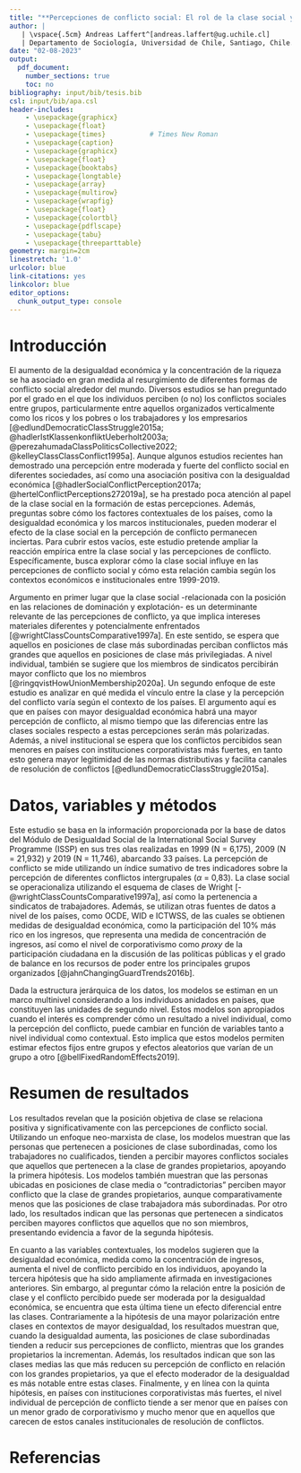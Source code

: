 ```yaml
---
title: "**Percepciones de conflicto social: El rol de la clase social y la desigualdad económica en 33 países**"
author: |
   | \vspace{.5cm} Andreas Laffert^[andreas.laffert@ug.uchile.cl]
   | Departamento de Sociología, Universidad de Chile, Santiago, Chile.
date: "02-08-2023"
output:
  pdf_document:
    number_sections: true
    toc: no
bibliography: input/bib/tesis.bib
csl: input/bib/apa.csl
header-includes:
    - \usepackage{graphicx}
    - \usepackage{float}
    - \usepackage{times}           # Times New Roman
    - \usepackage{caption}
    - \usepackage{graphicx}
    - \usepackage{float}
    - \usepackage{booktabs}
    - \usepackage{longtable}
    - \usepackage{array}
    - \usepackage{multirow}
    - \usepackage{wrapfig}
    - \usepackage{float}
    - \usepackage{colortbl}
    - \usepackage{pdflscape}
    - \usepackage{tabu}
    - \usepackage{threeparttable}    
geometry: margin=2cm
linestretch: '1.0'
urlcolor: blue
link-citations: yes
linkcolor: blue
editor_options: 
  chunk_output_type: console
---
```


<!-- # Summary -->

# Introducción

<!-- (highlighting theoretical and empirical debates on your topic and deficits in the literature that your project would address) -->


El aumento de la desigualdad económica y la concentración de la riqueza se ha asociado en gran medida al resurgimiento de diferentes formas de conflicto social alrededor del mundo. Diversos estudios se han preguntado por el grado en el que los individuos perciben (o no) los conflictos sociales entre grupos, particularmente entre aquellos organizados verticalmente como los ricos y los pobres o los trabajadores y los empresarios [@edlundDemocraticClassStruggle2015a; @hadlerIstKlassenkonfliktUeberholt2003a; @perezahumadaClassPoliticsCollective2022; @kelleyClassClassConflict1995a]. Aunque algunos estudios recientes han demostrado una percepción entre moderada y fuerte del conflicto social en diferentes sociedades, así como una asociación positiva con la desigualdad económica [@hadlerSocialConflictPerception2017a; @hertelConflictPerceptions272019a], se ha prestado poca atención al papel de la clase social en la formación de estas percepciones. Además, preguntas sobre cómo los factores contextuales de los países, como la desigualdad económica y los marcos institucionales, pueden moderar el efecto de la clase social en la percepción de conflicto permanecen inciertas. Para cubrir estos vacíos, este estudio pretende ampliar la reacción empírica entre la clase social y las percepciones de conflicto. Específicamente, busca explorar cómo la clase social influye en las percepciones de conflicto social y cómo esta relación cambia según los contextos económicos e institucionales entre 1999-2019.

Argumento en primer lugar que la clase social -relacionada con la posición en las relaciones de dominación y explotación- es un determinante relevante de las percepciones de conflicto, ya que implica intereses materiales diferentes y potencialmente enfrentados [@wrightClassCountsComparative1997a]. En este sentido, se espera que aquellos en posiciones de clase más subordinadas perciban conflictos más grandes que aquellos en posiciones de clase más privilegiadas. A nivel individual, también se sugiere que los miembros de sindicatos percibirán mayor conflicto que los no miembros [@ringqvistHowUnionMembership2020a]. Un segundo enfoque de este estudio es analizar en qué medida el vínculo entre la clase y la percepción del conflicto varía según el contexto de los países. El argumento aquí es que en países con mayor desigualdad económica habrá una mayor percepción de conflicto, al mismo tiempo que las diferencias entre las clases sociales respecto a estas percepciones serán más polarizadas. Además, a nivel institucional se espera que los conflictos percibidos sean menores en países con instituciones corporativistas más fuertes, en tanto esto genera mayor legitimidad de las normas distributivas y facilita canales de resolución de conflictos [@edlundDemocraticClassStruggle2015a].

# Datos, variables y métodos

Este estudio se basa en la información proporcionada por la base de datos del Módulo de Desigualdad Social de la International Social Survey Programme (ISSP) en sus tres olas realizadas en 1999 (N = 6,175), 2009 (N = 21,932) y 2019 (N = 11,746), abarcando 33 países. La percepción de conflicto se mide utilizando un índice sumativo de tres indicadores sobre la percepción de diferentes conflictos intergrupales ($\alpha$ = 0,83). La clase social se operacionaliza utilizando el esquema de clases de Wright [-@wrightClassCountsComparative1997a], así como la pertenencia a sindicatos de trabajadores. Además, se utilizan otras fuentes de datos a nivel de los países, como OCDE, WID e ICTWSS, de las cuales se obtienen medidas de desigualdad económica, como la participación del 10% más rico en los ingresos, que representa una medida de concentración de ingresos, así como el nivel de corporativismo como _proxy_ de la participación ciudadana en la discusión de las políticas públicas y el grado de balance en los recursos de poder entre los principales grupos organizados [@jahnChangingGuardTrends2016b].

Dada la estructura jerárquica de los datos, los modelos se estiman en un marco multinivel considerando a los individuos anidados en países, que constituyen las unidades de segundo nivel. Estos modelos son apropiados cuando el interés es comprender cómo un resultado a nivel individual, como la percepción del conflicto, puede cambiar en función de variables tanto a nivel individual como contextual. Esto implica que estos modelos permiten estimar efectos fijos entre grupos y efectos aleatorios que varían de un grupo a otro [@bellFixedRandomEffects2019]. 

# Resumen de resultados

Los resultados revelan que la posición objetiva de clase se relaciona positiva y significativamente con las percepciones de conflicto social. Utilizando un enfoque neo-marxista de clase, los modelos muestran que las personas que pertenecen a posiciones de clase subordinadas, como los trabajadores no cualificados, tienden a percibir mayores conflictos sociales que aquellos que pertenecen a la clase de grandes propietarios, apoyando la primera hipótesis. Los modelos también muestran que las personas ubicadas en posiciones de clase media o "contradictorias" perciben mayor conflicto que la clase de grandes propietarios, aunque comparativamente menos que las posiciones de clase trabajadora más subordinadas. Por otro lado, los resultados indican que las personas que pertenecen a sindicatos perciben mayores conflictos que aquellos que no son miembros, presentando evidencia a favor de la segunda hipótesis.

En cuanto a las variables contextuales, los modelos sugieren que la desigualdad económica, medida como la concentración de ingresos, aumenta el nivel de conflicto percibido en los individuos, apoyando la tercera hipótesis que ha sido ampliamente afirmada en investigaciones anteriores. Sin embargo, al preguntar cómo la relación entre la posición de clase y el conflicto percibido puede ser moderada por la desigualdad económica, se encuentra que esta última tiene un efecto diferencial entre las clases. Contrariamente a la hipótesis de una mayor polarización entre clases en contextos de mayor desigualdad, los resultados muestran que, cuando la desigualdad aumenta, las posiciones de clase subordinadas tienden a reducir sus percepciones de conflicto, mientras que los grandes propietarios la incrementan. Además, los resultados indican que son las clases medias las que más reducen su percepción de conflicto en relación con los grandes propietarios, ya que el efecto moderador de la desigualdad es más notable entre estas clases. Finalmente, y en línea con la quinta hipótesis, en países con instituciones corporativistas más fuertes, el nivel individual de percepción de conflicto tiende a ser menor que en países con un menor grado de corporativismo y mucho menor que en aquellos que carecen de estos canales institucionales de resolución de conflictos.


# Referencias

::: {#refs}
:::
